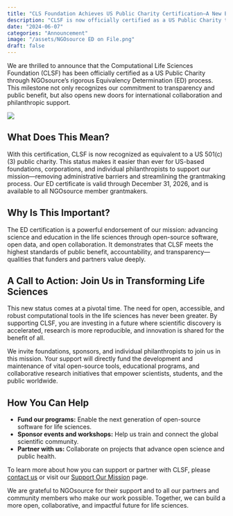```yaml
---
title: "CLS Foundation Achieves US Public Charity Certification—A New Era for Global Open Science Collaboration"
description: "CLSF is now officially certified as a US Public Charity through NGOsource's Equivalency Determination, opening new doors for global collaboration and support."
date: "2024-06-07"
categories: "Announcement"
image: "/assets/NGOsource ED on File.png"
draft: false
---
```


We are thrilled to announce that the Computational Life Sciences Foundation (CLSF) has been officially certified as a US Public Charity through NGOsource's rigorous Equivalency Determination (ED) process. This milestone not only recognizes our commitment to transparency and public benefit, but also opens new doors for international collaboration and philanthropic support.

![](/assets/NGOsource ED on File.png){fig-align="center"}

## What Does This Mean?

With this certification, CLSF is now recognized as equivalent to a US 501(c)(3) public charity. This status makes it easier than ever for US-based foundations, corporations, and individual philanthropists to support our mission—removing administrative barriers and streamlining the grantmaking process. Our ED certificate is valid through December 31, 2026, and is available to all NGOsource member grantmakers.

## Why Is This Important?

The ED certification is a powerful endorsement of our mission: advancing science and education in the life sciences through open-source software, open data, and open collaboration. It demonstrates that CLSF meets the highest standards of public benefit, accountability, and transparency—qualities that funders and partners value deeply.

## A Call to Action: Join Us in Transforming Life Sciences

This new status comes at a pivotal time. The need for open, accessible, and robust computational tools in the life sciences has never been greater. By supporting CLSF, you are investing in a future where scientific discovery is accelerated, research is more reproducible, and innovation is shared for the benefit of all.

We invite foundations, sponsors, and individual philanthropists to join us in this mission. Your support will directly fund the development and maintenance of vital open-source tools, educational programs, and collaborative research initiatives that empower scientists, students, and the public worldwide.

## How You Can Help

- **Fund our programs:** Enable the next generation of open-source software for life sciences.
- **Sponsor events and workshops:** Help us train and connect the global scientific community.
- **Partner with us:** Collaborate on projects that advance open science and public health.

To learn more about how you can support or partner with CLSF, please [contact us](../contact_us.qmd) or visit our [Support Our Mission](../donate.qmd) page.

We are grateful to NGOsource for their support and to all our partners and community members who make our work possible. Together, we can build a more open, collaborative, and impactful future for life sciences.